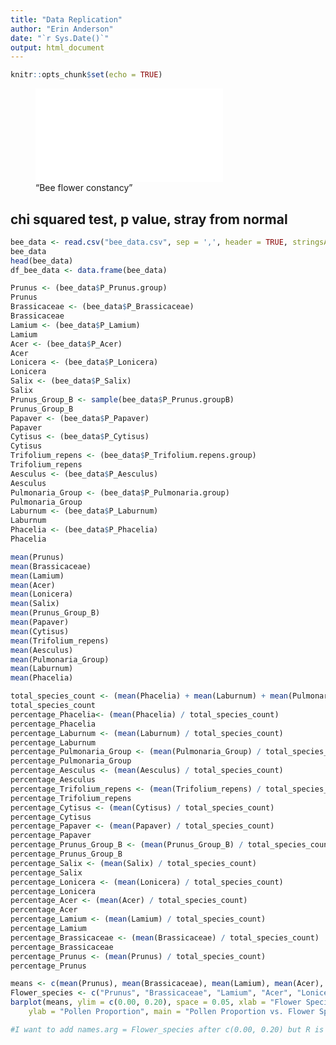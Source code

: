 ```yaml
---
title: "Data Replication"
author: "Erin Anderson"
date: "`r Sys.Date()`"
output: html_document
---
```


```r
knitr::opts_chunk$set(echo = TRUE)
```

!["Bee flower constancy"](/Users/erin/desktop/bee_flower_consistency.pdf)


## chi squared test, p value, stray from normal
```r
bee_data <- read.csv("bee_data.csv", sep = ',', header = TRUE, stringsAsFactors = TRUE)
bee_data
head(bee_data)
df_bee_data <- data.frame(bee_data)
```
```r
Prunus <- (bee_data$P_Prunus.group)
Prunus
Brassicaceae <- (bee_data$P_Brassicaceae)
Brassicaceae
Lamium <- (bee_data$P_Lamium)
Lamium
Acer <- (bee_data$P_Acer)
Acer
Lonicera <- (bee_data$P_Lonicera)
Lonicera
Salix <- (bee_data$P_Salix)
Salix
Prunus_Group_B <- sample(bee_data$P_Prunus.groupB)
Prunus_Group_B
Papaver <- (bee_data$P_Papaver)
Papaver
Cytisus <- (bee_data$P_Cytisus)
Cytisus
Trifolium_repens <- (bee_data$P_Trifolium.repens.group)
Trifolium_repens
Aesculus <- (bee_data$P_Aesculus)
Aesculus
Pulmonaria_Group <- (bee_data$P_Pulmonaria.group)
Pulmonaria_Group
Laburnum <- (bee_data$P_Laburnum)
Laburnum
Phacelia <- (bee_data$P_Phacelia)
Phacelia
```


```r
mean(Prunus)
mean(Brassicaceae)
mean(Lamium)
mean(Acer)
mean(Lonicera)
mean(Salix)
mean(Prunus_Group_B)
mean(Papaver)
mean(Cytisus)
mean(Trifolium_repens)
mean(Aesculus)
mean(Pulmonaria_Group)
mean(Laburnum)
mean(Phacelia)
```

```r
total_species_count <- (mean(Phacelia) + mean(Laburnum) + mean(Pulmonaria_Group) + mean(Aesculus) + mean(Cytisus) + mean(Papaver) + mean(Prunus_Group_B) + mean(Salix) + mean(Lonicera) + mean(Acer) + mean(Lamium) + mean(Brassicaceae) + mean(Prunus))
total_species_count
percentage_Phacelia<- (mean(Phacelia) / total_species_count)
percentage_Phacelia
percentage_Laburnum <- (mean(Laburnum) / total_species_count)
percentage_Laburnum
percentage_Pulmonaria_Group <- (mean(Pulmonaria_Group) / total_species_count)
percentage_Pulmonaria_Group
percentage_Aesculus <- (mean(Aesculus) / total_species_count)
percentage_Aesculus
percentage_Trifolium_repens <- (mean(Trifolium_repens) / total_species_count)
percentage_Trifolium_repens
percentage_Cytisus <- (mean(Cytisus) / total_species_count)
percentage_Cytisus
percentage_Papaver <- (mean(Papaver) / total_species_count)
percentage_Papaver
percentage_Prunus_Group_B <- (mean(Prunus_Group_B) / total_species_count)
percentage_Prunus_Group_B
percentage_Salix <- (mean(Salix) / total_species_count)
percentage_Salix
percentage_Lonicera <- (mean(Lonicera) / total_species_count)
percentage_Lonicera
percentage_Acer <- (mean(Acer) / total_species_count)
percentage_Acer
percentage_Lamium <- (mean(Lamium) / total_species_count)
percentage_Lamium
percentage_Brassicaceae <- (mean(Brassicaceae) / total_species_count)
percentage_Brassicaceae
percentage_Prunus <- (mean(Prunus) / total_species_count)
percentage_Prunus
```

```r
means <- c(mean(Prunus), mean(Brassicaceae), mean(Lamium), mean(Acer), mean(Lonicera), mean(Salix), mean(Prunus_Group_B), mean(Papaver), mean(Cytisus), mean(Trifolium_repens), mean(Aesculus), mean(Pulmonaria_Group), mean(Laburnum), mean(Phacelia))
Flower_species <- c("Prunus", "Brassicaceae", "Lamium", "Acer", "Lonicera", "Salix", "Prunus_Group_B", "Papaver, Cytisus", "Trifolium_repens", "Aesculus", "Pulmonaria_Group", "Laburnum",  "Phacelia")
barplot(means, ylim = c(0.00, 0.20), space = 0.05, xlab = "Flower Species",
    ylab = "Pollen Proportion", main = "Pollen Proportion vs. Flower Species")

#I want to add names.arg = Flower_species after c(0.00, 0.20) but R is telling me it's an incorrect number of names even though I have counted 14 means and 14 species names
```